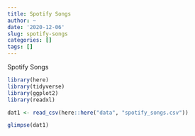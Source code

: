 ```yaml
---
title: Spotify Songs
author: ~
date: '2020-12-06'
slug: spotify-songs
categories: []
tags: []
---
```


Spotify Songs

```r
library(here)
library(tidyverse)
library(ggplot2)
library(readxl)

dat1 <- read_csv(here::here("data", "spotify_songs.csv"))

glimpse(dat1)
```